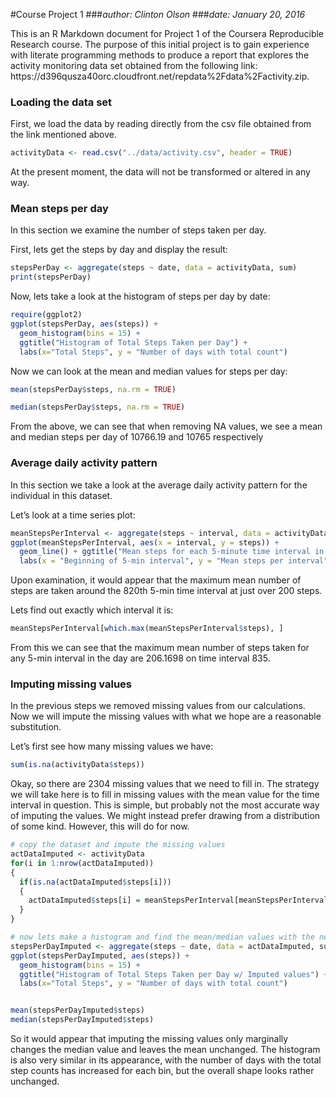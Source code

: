 #Course Project 1
###_author: Clinton Olson_
###_date: January 20, 2016_

This is an R Markdown document for Project 1 of the Coursera Reproducible Research course.  The purpose of this initial project is to gain experience with literate programming methods to produce a report that explores the activity monitoring data set obtained from the following link: https://d396qusza40orc.cloudfront.net/repdata%2Fdata%2Factivity.zip.

### Loading the data set

First, we load the data by reading directly from the csv file obtained from the link mentioned above.

```r
activityData <- read.csv("../data/activity.csv", header = TRUE)
```

At the present moment, the data will not be transformed or altered in any way.

### Mean steps per day

In this section we examine the number of steps taken per day.

First, lets get the steps by day and display the result:

```r
stepsPerDay <- aggregate(steps ~ date, data = activityData, sum)
print(stepsPerDay)
```

Now, lets take a look at the histogram of steps per day by date:

```r
require(ggplot2)
ggplot(stepsPerDay, aes(steps)) + 
  geom_histogram(bins = 15) + 
  ggtitle("Histogram of Total Steps Taken per Day") + 
  labs(x="Total Steps", y = "Number of days with total count")
```

Now we can look at the mean and median values for steps per day:

```r
mean(stepsPerDay$steps, na.rm = TRUE)

median(stepsPerDay$steps, na.rm = TRUE)
```
From the above, we can see that when removing NA values, we see a mean and median steps per day of 10766.19 and 10765 respectively

### Average daily activity pattern

In this section we take a look at the average daily activity pattern for the individual in this dataset.

Let's look at a time series plot:

```r
meanStepsPerInterval <- aggregate(steps ~ interval, data = activityData, FUN = mean)
ggplot(meanStepsPerInterval, aes(x = interval, y = steps)) +
  geom_line() + ggtitle("Mean steps for each 5-minute time interval in a day") + 
  labs(x = "Beginning of 5-min interval", y = "Mean steps per interval")
```

Upon examination, it would appear that the maximum mean number of steps are taken around the 820th 5-min time interval at just over 200 steps.  

Lets find out exactly which interval it is:

```r
meanStepsPerInterval[which.max(meanStepsPerInterval$steps), ]
```
From this we can see that the maximum mean number of steps taken for any 5-min interval in the day are 206.1698 on time interval 835.

### Imputing missing values

In the previous steps we removed missing values from our calculations.  Now we will impute the missing values with what we hope are a reasonable substitution.

Let's first see how many missing values we have:

```r
sum(is.na(activityData$steps))
```

Okay, so there are 2304 missing values that we need to fill in.  The strategy we will take here is to fill in missing values with the mean value for the time interval in question.  This is simple, but probably not the most accurate way of imputing the values.  We might instead prefer drawing from a distribution of some kind.  However, this will do for now.

```r
# copy the dataset and impute the missing values
actDataImputed <- activityData
for(i in 1:nrow(actDataImputed))
{
  if(is.na(actDataImputed$steps[i]))
  {
    actDataImputed$steps[i] = meanStepsPerInterval[meanStepsPerInterval$interval == actDataImputed$interval[i], c("steps")]
  }
}

# now lets make a histogram and find the mean/median values with the new imputed dataset
stepsPerDayImputed <- aggregate(steps ~ date, data = actDataImputed, sum)
ggplot(stepsPerDayImputed, aes(steps)) + 
  geom_histogram(bins = 15) + 
  ggtitle("Histogram of Total Steps Taken per Day w/ Imputed values") + 
  labs(x="Total Steps", y = "Number of days with total count")


mean(stepsPerDayImputed$steps)
median(stepsPerDayImputed$steps)
```

So it would appear that imputing the missing values only marginally changes the median value and leaves the mean unchanged.  The histogram is also very similar in its appearance, with the number of days with the total step counts has increased for each bin, but the overall shape looks rather unchanged.





